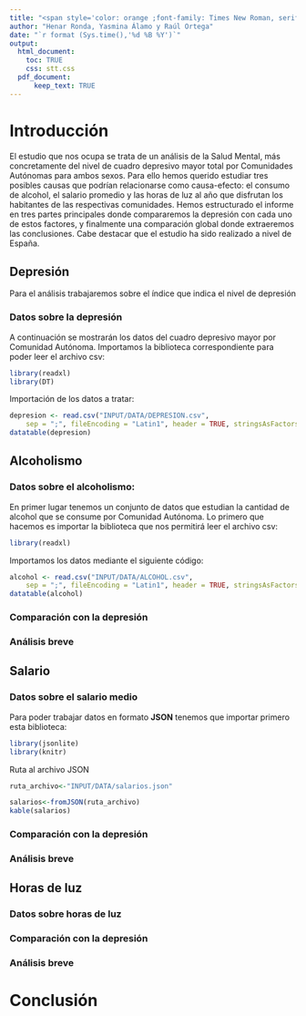 ```yaml
---
title: "<span style='color: orange ;font-family: Times New Roman, serif; font-size: 28pt; font-weight: bold; text-align: center;'>Cuadro depresivo vs: alcoholismo, salario medio y horas de luz</span>"
author: "Henar Ronda, Yasmina Álamo y Raúl Ortega"
date: "`r format (Sys.time(),'%d %B %Y')`"
output: 
  html_document:
    toc: TRUE
    css: stt.css
  pdf_document:
      keep_text: TRUE
---
```

# __Introducción__

  El estudio que nos ocupa se trata de un análisis de la Salud Mental, más concretamente del nivel de cuadro depresivo mayor total por Comunidades Autónomas para ambos sexos. Para ello hemos querido estudiar tres posibles causas que podrían relacionarse como causa-efecto: el consumo de alcohol, el salario promedio y las horas de luz al año que disfrutan los habitantes de las respectivas comunidades. 
  Hemos estructurado el informe en tres partes principales donde compararemos la depresión con cada uno de estos factores, y finalmente una comparación global donde extraeremos las conclusiones.
  Cabe destacar que el estudio ha sido realizado a nivel de España.


## __Depresión__
Para el análisis trabajaremos sobre el índice que indica el nivel de depresión

### Datos sobre la depresión
A continuación se mostrarán los datos del cuadro depresivo mayor por Comunidad Autónoma. 
Importamos la biblioteca correspondiente para poder leer el archivo csv: 

```r
library(readxl)
library(DT)
```
Importación de los datos a tratar: 

```r
depresion <- read.csv("INPUT/DATA/DEPRESION.csv", 
    sep = ";", fileEncoding = "Latin1", header = TRUE, stringsAsFactors = FALSE)
datatable(depresion)
```
## __Alcoholismo__

### Datos sobre el alcoholismo:
En primer lugar tenemos un conjunto de datos que estudian la cantidad de alcohol que se consume por Comunidad Autónoma.
Lo primero que hacemos es importar la biblioteca que nos permitirá leer el archivo csv:

```r
library(readxl)
```

Importamos los datos mediante el siguiente código:

```r
alcohol <- read.csv("INPUT/DATA/ALCOHOL.csv", 
    sep = ";", fileEncoding = "Latin1", header = TRUE, stringsAsFactors = FALSE)
datatable(alcohol)
```
### Comparación con la depresión

### Análisis breve

## __Salario__

### Datos sobre el salario medio
  Para poder trabajar datos en formato __JSON__ tenemos que importar primero esta biblioteca:
```r
library(jsonlite)
library(knitr)
```
  Ruta al archivo JSON
  
```r
ruta_archivo<-"INPUT/DATA/salarios.json"
```
```r
salarios<-fromJSON(ruta_archivo)
kable(salarios)
```

### Comparación con la depresión

### Análisis breve

## __Horas de luz__

### Datos sobre horas de luz

### Comparación con la depresión

### Análisis breve

# __Conclusión__
